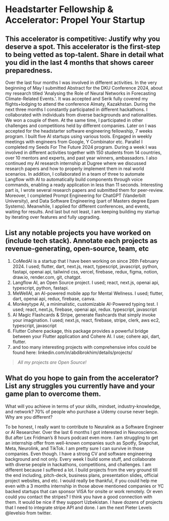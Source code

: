 # Headstarter Fellowship & Accelerator: Propel Your Startup

## This accelerator is competitive: Justify why you deserve a spot. This accelerator is the first-step to being vetted as top-talent. Share in detail what you did in the last 4 months that shows career preparedness.

Over the last four months I was involved in different activities. In the very beginning of May I submitted Abstract for the DKU Conference 2024, about my research titled 'Analysing the Role of Neural Networks in Forecasting Climate-Related Events.'. It was accepted and Serik fully covered my flights+lodging to attend the conference Almaty, Kazakhstan. During the next three months I constantly participated in different hackathons. I collaborated with individuals from diverse backgrounds and nationalities. We won a couple of them. At the same time, I participated in other challenges and competitions held by different companies. Later on I was accepted for the headstarter software engineering fellowship, 7 weeks program. I built five AI startups using various tools. Engaged in weekly 	meetings with engineers from Google, Y Combinator etc. Parallel I completed my Seeds For The Future 2024 program. During a week I was involved in different activities together with 150 students from 14 countries, over 10 mentors and experts, and past year winners, ambassadors. I also continued my AI research internship at Dugree where we discussed research papers and how to properly implement them in real world scenarios. In addition, I collaborated in a team of three to automate Langflow with AI to automatically build components through voice commands, enabling a ready application in less than 11 seconds. Interesting part is, I wrote several research papers and submitted them for peer-review. Moreover, I completed Prompt Engineering for ChatGPT (Vanderbilt University), and Data Software Engineering (part of Masters degree Epam Systems). Meanwhile, I applied for different conferences, and events, waiting for results. And last but not least, I am keeping building my startup by iterating over features and fully upgrading. 


## List any notable projects you have worked on (include tech stack). Annotate each projects as revenue-generating, open-source, team, etc

1) CoMedAI is a startup that I have been working on since 26th February 2024. I used; flutter, dart, next.js, react, typescript, javascript, python, fastapi, openai api, tailwind css, vercel, firebase, redux, figma, notion, draw.io, render.com, git, chatgpt.
2) Langflow AI, an Open Source project. I used; react, next.js, openai api, typescript, python, fastapi.
3) MeWellAI, an AI-powered mobile app for Mental Wellness. I used; flutter, dart, openai api, redux, firebase, canva.
4) Monkeytype AI, a minimalistic, customizable AI-Powered typing test. I used; react, next.js, firebase, openai api, redux. typescript, javascript
5) AI Magic Flashcards & Stripe, generate flashcards that simply invoke your imagination. I used; next.js, react, firebase, stripe, clerk, aws ec2, typescript, javascript
6) Flutter Cohere package, this package provides a powerful bridge between your Flutter application and Cohere AI. I use; cohere api, dart, flutter.
7) and too many interesting projects with comprehensive infos could be found here:  linkedin.com/in/abdibrokhim/details/projects/

> _All my projects are Open Source!_


## What do you hope to gain from the accelerator? List any struggles you currently have and your game plan to overcome them.
What will you achieve in terms of your skills, mindset, industry-knowledge, and network? 70% of people who purchase a Udemy course never begin. Why are you different?

To be honest, I really want to contribute to Neuralink as a Software Engineer or AI Researcher. Over the last 6 months I got interested in Neuroscience. But after Lex Fridman’s 8 hours podcast even more. I am struggling to get an internship offer from well-known companies such as Spotfy, Snapchat, Meta, Neurolink, and TikTok. I am pretty sure I can survive in those companies. Even though. I have a strong CV and software engineering background and not only. Every week I build some stuff, and collaborate with diverse people in hackathons, competitions, and challenges. I am different because I suffered a lot. I build projects from the very ground till the end including, pitch-deck, business plans, presentation slides, official project websites, and etc. I would really be thankful, if you could help me even with a 3 months internship in those above mentioned companies or YC backed startups that can sponsor VISA for onsite or work remotely. Or even could you contact the stripes? I think you have a good connection with them. It would be nice if they support Uzbekistan. I have dozens of projects that I need to integrate stripe API and done. I am the next Pieter Levels @levelsio from twitter.
